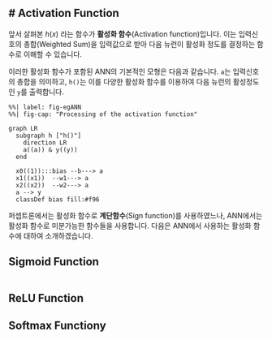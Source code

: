 # Activation Function
---

앞서 살펴본 $h(x)$ 라는 함수가  **활성화 함수**(Activation function)입니다. 이는 입력신호의 총합(Weighted Sum)을 입력값으로 받아 다음 뉴런이 활성화 정도를 결정하는 함수로 이해할 수 있습니다.

이러한 활성화 함수가 포함된 ANN의 기본적인 모형은 다음과 같습니다. `a`는 입력신호의 총합을 의미하고, `h()`는 이를 다양한 활성화 함수를 이용하여 다음 뉴런의 활성정도인 `y`를 출력합니다.

``` mermaid
%%| label: fig-egANN
%%| fig-cap: "Processing of the activation function"

graph LR
  subgraph h ["h()"]
    direction LR
    a((a)) & y((y))
  end

  x0((1)):::bias --b---> a
  x1((x1))  --w1---> a
  x2((x2))  --w2---> a
  a --> y
  classDef bias fill:#f96
```

퍼셉트론에서는 활성화 함수로 **계단함수**(Sign function)를 사용하였느나, ANN에서는 활성화 함수로 미분가능한 함수들을 사용합니다. 다음은 ANN에서 사용하는 활성화 함수에 대하여 소개하겠습니다.

## Sigmoid Function

``` python

```

## ReLU Function

## Softmax Functiony